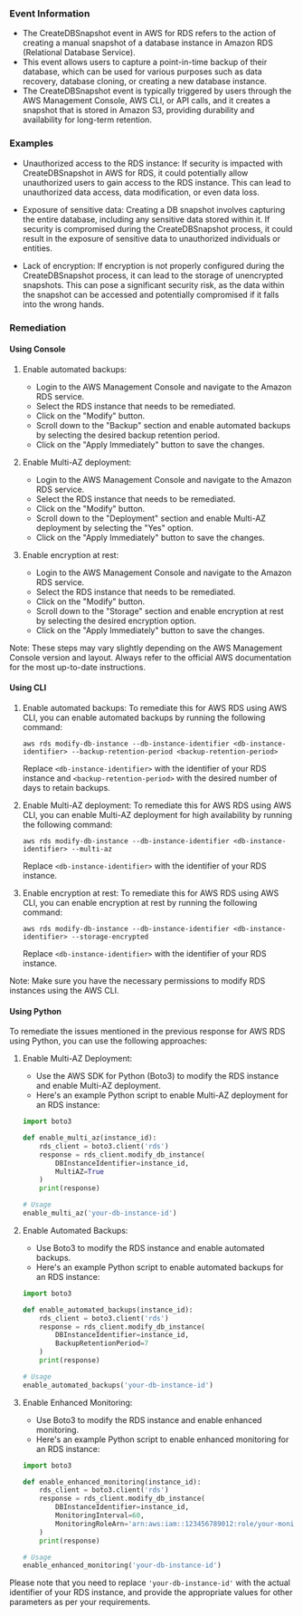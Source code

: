 
### Event Information

- The CreateDBSnapshot event in AWS for RDS refers to the action of creating a manual snapshot of a database instance in Amazon RDS (Relational Database Service).
- This event allows users to capture a point-in-time backup of their database, which can be used for various purposes such as data recovery, database cloning, or creating a new database instance.
- The CreateDBSnapshot event is typically triggered by users through the AWS Management Console, AWS CLI, or API calls, and it creates a snapshot that is stored in Amazon S3, providing durability and availability for long-term retention.


### Examples

- Unauthorized access to the RDS instance: If security is impacted with CreateDBSnapshot in AWS for RDS, it could potentially allow unauthorized users to gain access to the RDS instance. This can lead to unauthorized data access, data modification, or even data loss.

- Exposure of sensitive data: Creating a DB snapshot involves capturing the entire database, including any sensitive data stored within it. If security is compromised during the CreateDBSnapshot process, it could result in the exposure of sensitive data to unauthorized individuals or entities.

- Lack of encryption: If encryption is not properly configured during the CreateDBSnapshot process, it can lead to the storage of unencrypted snapshots. This can pose a significant security risk, as the data within the snapshot can be accessed and potentially compromised if it falls into the wrong hands.

### Remediation

#### Using Console

1. Enable automated backups: 
   - Login to the AWS Management Console and navigate to the Amazon RDS service.
   - Select the RDS instance that needs to be remediated.
   - Click on the "Modify" button.
   - Scroll down to the "Backup" section and enable automated backups by selecting the desired backup retention period.
   - Click on the "Apply Immediately" button to save the changes.

2. Enable Multi-AZ deployment:
   - Login to the AWS Management Console and navigate to the Amazon RDS service.
   - Select the RDS instance that needs to be remediated.
   - Click on the "Modify" button.
   - Scroll down to the "Deployment" section and enable Multi-AZ deployment by selecting the "Yes" option.
   - Click on the "Apply Immediately" button to save the changes.

3. Enable encryption at rest:
   - Login to the AWS Management Console and navigate to the Amazon RDS service.
   - Select the RDS instance that needs to be remediated.
   - Click on the "Modify" button.
   - Scroll down to the "Storage" section and enable encryption at rest by selecting the desired encryption option.
   - Click on the "Apply Immediately" button to save the changes.

Note: These steps may vary slightly depending on the AWS Management Console version and layout. Always refer to the official AWS documentation for the most up-to-date instructions.

#### Using CLI

1. Enable automated backups: To remediate this for AWS RDS using AWS CLI, you can enable automated backups by running the following command:
   ```
   aws rds modify-db-instance --db-instance-identifier <db-instance-identifier> --backup-retention-period <backup-retention-period>
   ```
   Replace `<db-instance-identifier>` with the identifier of your RDS instance and `<backup-retention-period>` with the desired number of days to retain backups.

2. Enable Multi-AZ deployment: To remediate this for AWS RDS using AWS CLI, you can enable Multi-AZ deployment for high availability by running the following command:
   ```
   aws rds modify-db-instance --db-instance-identifier <db-instance-identifier> --multi-az
   ```
   Replace `<db-instance-identifier>` with the identifier of your RDS instance.

3. Enable encryption at rest: To remediate this for AWS RDS using AWS CLI, you can enable encryption at rest by running the following command:
   ```
   aws rds modify-db-instance --db-instance-identifier <db-instance-identifier> --storage-encrypted
   ```
   Replace `<db-instance-identifier>` with the identifier of your RDS instance.

Note: Make sure you have the necessary permissions to modify RDS instances using the AWS CLI.

#### Using Python

To remediate the issues mentioned in the previous response for AWS RDS using Python, you can use the following approaches:

1. Enable Multi-AZ Deployment:
   - Use the AWS SDK for Python (Boto3) to modify the RDS instance and enable Multi-AZ deployment.
   - Here's an example Python script to enable Multi-AZ deployment for an RDS instance:

   ```python
   import boto3

   def enable_multi_az(instance_id):
       rds_client = boto3.client('rds')
       response = rds_client.modify_db_instance(
           DBInstanceIdentifier=instance_id,
           MultiAZ=True
       )
       print(response)

   # Usage
   enable_multi_az('your-db-instance-id')
   ```

2. Enable Automated Backups:
   - Use Boto3 to modify the RDS instance and enable automated backups.
   - Here's an example Python script to enable automated backups for an RDS instance:

   ```python
   import boto3

   def enable_automated_backups(instance_id):
       rds_client = boto3.client('rds')
       response = rds_client.modify_db_instance(
           DBInstanceIdentifier=instance_id,
           BackupRetentionPeriod=7
       )
       print(response)

   # Usage
   enable_automated_backups('your-db-instance-id')
   ```

3. Enable Enhanced Monitoring:
   - Use Boto3 to modify the RDS instance and enable enhanced monitoring.
   - Here's an example Python script to enable enhanced monitoring for an RDS instance:

   ```python
   import boto3

   def enable_enhanced_monitoring(instance_id):
       rds_client = boto3.client('rds')
       response = rds_client.modify_db_instance(
           DBInstanceIdentifier=instance_id,
           MonitoringInterval=60,
           MonitoringRoleArn='arn:aws:iam::123456789012:role/your-monitoring-role'
       )
       print(response)

   # Usage
   enable_enhanced_monitoring('your-db-instance-id')
   ```

Please note that you need to replace `'your-db-instance-id'` with the actual identifier of your RDS instance, and provide the appropriate values for other parameters as per your requirements.

